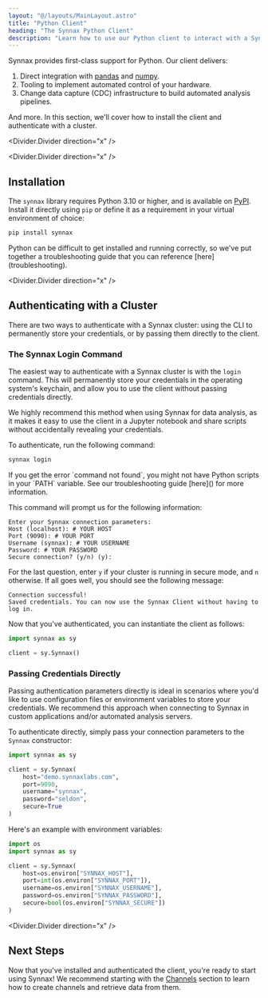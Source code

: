 ```yaml
---
layout: "@/layouts/MainLayout.astro"
title: "Python Client"
heading: "The Synnax Python Client"
description: "Learn how to use our Python client to interact with a Synnax cluster."
---
```


Synnax provides first-class support for Python. Our client delivers:

1. Direct integration with [pandas](https://pandas.pydata.org/) and [numpy](https://numpy.org/doc/stable/index.html).
2. Tooling to implement automated control of your hardware.
3. Change data capture (CDC) infrastructure to build automated analysis pipelines.

And more. In this section, we'll cover how to install the client and
authenticate with a cluster.

<Divider.Divider direction="x" />

<Divider.Divider direction="x" />

## Installation

The `synnax` library requires Python 3.10 or higher, and is available on [PyPI](https://pypi.org/project/synnax/).
Install it directly using `pip` or define it as a requirement in your virtual
environment of choice:

```bash
pip install synnax
```

<Note variant="info">
Python can be difficult to get installed and running correctly, so we've put together
a troubleshooting guide that you can reference [here](troubleshooting).
</Note>

<Divider.Divider direction="x" />

## Authenticating with a Cluster

There are two ways to authenticate with a Synnax cluster: using the CLI to permanently
store your credentials, or by passing them directly to the client. 

### The Synnax Login Command

The easiest way to authenticate with a Synnax cluster is with the `login` command.
This will permanently store your credentials in the operating system's keychain,
and allow you to use the client without passing credentials directly.

We highly recommend this method when using Synnax for data analysis, as it makes
it easy to use the client in a Jupyter notebook and share scripts without accidentally
revealing your credentials.

To authenticate, run the following command:

```bash
synnax login
```

<Note variant="info">
If you get the error `command not found`, you might not have Python scripts
in your `PATH` variable. See our troubleshooting guide [here]() for more information.
</Note>

This command will prompt us for the following information:

```
Enter your Synnax connection parameters:
Host (localhost): # YOUR HOST
Port (9090): # YOUR PORT
Username (synnax): # YOUR USERNAME
Password: # YOUR PASSWORD
Secure connection? (y/n) (y):
```

For the last question, enter `y` if your cluster is running in secure mode, and `n`
otherwise. If all goes well, you should see the following message:

```
Connection successful!
Saved credentials. You can now use the Synnax Client without having to log in.
```

Now that you've authenticated, you can instantiate the client as follows:

```python
import synnax as sy

client = sy.Synnax()
```

### Passing Credentials Directly

Passing authentication parameters directly is ideal in scenarios where you'd like to
use configuration files or environment variables to store your credentials. We recommend
this approach when connecting to Synnax in custom applications and/or automated analysis
servers.

To authenticate directly, simply pass your connection parameters to the `Synnax` constructor:

```python
import synnax as sy

client = sy.Synnax(
    host="demo.synnaxlabs.com",
    port=9090,
    username="synnax",
    password="seldon",
    secure=True
)
```

Here's an example with environment variables:

```python
import os
import synnax as sy

client = sy.Synnax(
    host=os.environ["SYNNAX_HOST"],
    port=int(os.environ["SYNNAX_PORT"]),
    username=os.environ["SYNNAX_USERNAME"],
    password=os.environ["SYNNAX_PASSWORD"],
    secure=bool(os.environ["SYNNAX_SECURE"])
)
```

<Divider.Divider direction="x" />

## Next Steps

Now that you've installed and authenticated the client, you're ready to start using
Synnax! We recommend starting with the [Channels](channels) section
to learn how to create channels and retrieve data from them.
